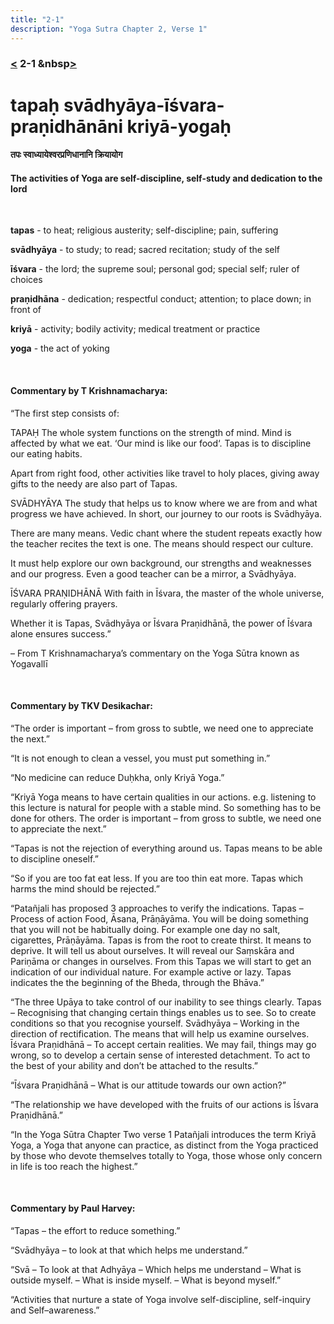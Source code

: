 ```yaml
---
title: "2-1"
description: "Yoga Sutra Chapter 2, Verse 1"
---
```


### [<](/Chapter-2/) 2-1 &nbsp[>](/Chapter-2/2-2/)

# tapaḥ svādhyāya-īśvara-praṇidhānāni kriyā-yogaḥ

#### तपः स्वाध्यायेश्वरप्रणिधानानि क्रियायोग

#### The activities of Yoga are self-discipline, self-study and dedication to the lord

<br />

**tapas** - to heat; religious austerity; self-discipline; pain, suffering <br />

**svādhyāya** - to study; to read; sacred recitation; study of the self <br />

**īśvara** - the lord; the supreme soul; personal god; special self; ruler of choices <br />

**praṇidhāna** - dedication; respectful conduct; attention; to place down; in front of <br />

**kriyā** - activity; bodily activity; medical treatment or practice <br />

**yoga** - the act of yoking

<br />

#### Commentary by T Krishnamacharya:

“The first step consists of:

TAPAḤ
The whole system functions on the strength of mind.
Mind is affected by what we eat.
‘Our mind is like our food‘.
Tapas is to discipline our eating habits.

Apart from right food, other activities like travel to holy places,
giving away gifts to the needy are also part of Tapas.

SVĀDHYĀYA
The study that helps us to know where we are from and what progress we have achieved.
In short, our journey to our roots is Svādhyāya.

There are many means. Vedic chant where the student
repeats exactly how the teacher recites the text is one.
The means should respect our culture.

It must help explore our own background,
our strengths and weaknesses and our progress.
Even a good teacher can be a mirror, a Svādhyāya.

ĪŚVARA PRAṆIDHĀNĀ
With faith in Īśvara,
the master of the whole universe,
regularly offering prayers.

Whether it is Tapas, Svādhyāya or Īśvara Praṇidhānā,
the power of Īśvara alone ensures success.”

– From T Krishnamacharya’s commentary on the Yoga Sūtra known as Yogavallī

<br />

#### Commentary by TKV Desikachar:

“The order is important
– from gross to subtle,
we need one to appreciate the next.”

“It is not enough to clean a vessel,
you must put something in.”

“No medicine can reduce Duḥkha,
only Kriyā Yoga.”

“Kriyā Yoga means to have certain qualities in our actions.
e.g. listening to this lecture
is natural for people with a stable mind.
So something has to be done for others.
The order is important
– from gross to subtle,
we need one to appreciate the next.”

“Tapas is not the rejection of everything around us.
Tapas means to be able to discipline oneself.”

“So if you are too fat eat less.
If you are too thin eat more.
Tapas which harms the mind should be rejected.”

“Patañjali has proposed 3 approaches to verify the indications.
Tapas – Process of action
Food, Āsana, Prāṇāyāma.
You will be doing something that you will not be habitually doing.
For example one day no salt, cigarettes, Prāṇāyāma.
Tapas is from the root to create thirst.
It means to deprive.
It will tell us about ourselves.
It will reveal our Saṃskāra and Pariṇāma or changes in ourselves.
From this Tapas we will start to get an indication of our individual nature.
For example active or lazy.
Tapas indicates the the beginning of the Bheda, through the Bhāva.”

“The three Upāya to take control of our inability to see things clearly.
Tapas –
Recognising that changing certain things enables us to see.
So to create conditions so that you recognise yourself.
Svādhyāya –
Working in the direction of rectification.
The means that will help us examine ourselves.
Īśvara Praṇidhānā –
To accept certain realities.
We may fail, things may go wrong,
so to develop a certain sense of interested detachment.
To act to the best of your ability and don’t be attached to the results.”

“Īśvara Praṇidhānā –
What is our attitude towards our own action?”

“The relationship we have developed with the fruits of our actions is Īśvara Praṇidhānā.”

“In the Yoga Sūtra Chapter Two verse 1 Patañjali introduces the term Kriyā Yoga,
a Yoga that anyone can practice,
as distinct from the Yoga practiced by those who devote themselves totally to Yoga,
those whose only concern in life is too reach the highest.”

<br />

#### Commentary by Paul Harvey:

“Tapas – the effort to reduce something.”

“Svādhyāya – to look at that which helps me understand.”

“Svā – To look at that
Adhyāya – Which helps me understand
– What is outside myself.
– What is inside myself.
– What is beyond myself.”

“Activities that nurture a state of Yoga involve
self-discipline, self-inquiry and Self–awareness.”
